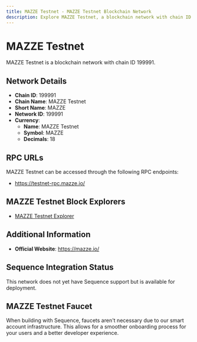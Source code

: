 ```yaml
--- 
title: MAZZE Testnet - MAZZE Testnet Blockchain Network
description: Explore MAZZE Testnet, a blockchain network with chain ID 199991. Learn about its native currency, MAZZE Testnet, and how to interact with the network.
---
```


# MAZZE Testnet

MAZZE Testnet is a blockchain network with chain ID 199991.

## Network Details

- **Chain ID**: 199991
- **Chain Name**: MAZZE Testnet
- **Short Name**: MAZZE
- **Network ID**: 199991
- **Currency**: 
  - **Name**: MAZZE Testnet
  - **Symbol**: MAZZE
  - **Decimals**: 18

## RPC URLs

MAZZE Testnet can be accessed through the following RPC endpoints:

- https://testnet-rpc.mazze.io/

## MAZZE Testnet Block Explorers

- [MAZZE Testnet Explorer](https://mazzescan.io)

## Additional Information

- **Official Website**: https://mazze.io/

## Sequence Integration Status

This network does not yet have Sequence support but is available for deployment.

## MAZZE Testnet Faucet

When building with Sequence, faucets aren't necessary due to our smart account infrastructure. This allows for a smoother onboarding process for your users and a better developer experience.
